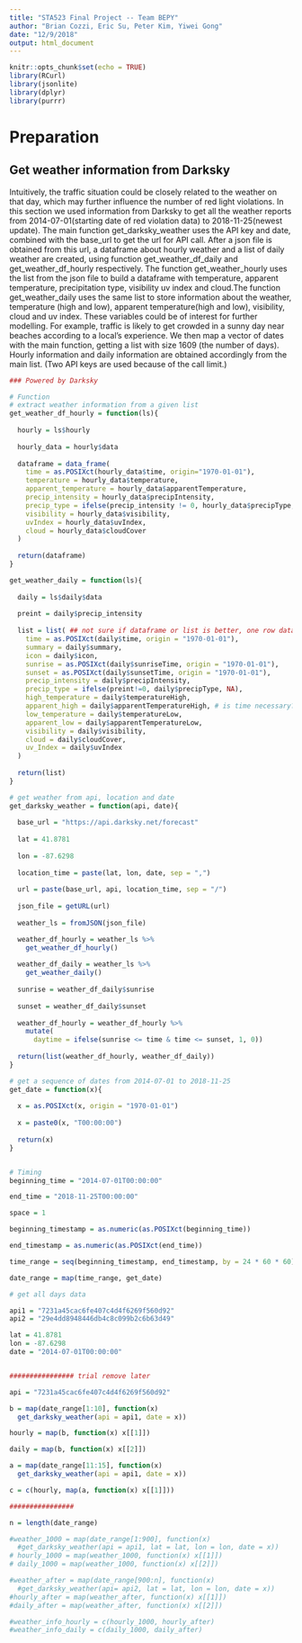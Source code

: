 ```yaml
---
title: "STA523 Final Project -- Team BEPY"
author: "Brian Cozzi, Eric Su, Peter Kim, Yiwei Gong"
date: "12/9/2018"
output: html_document
---
```


```r
knitr::opts_chunk$set(echo = TRUE)
library(RCurl)
library(jsonlite)
library(dplyr)
library(purrr)
```

# Preparation  

## Get weather information from Darksky  

Intuitively, the traffic situation could be closely related to the weather on that day, which may further influence the number of red light violations. In this section we used information from Darksky to get all the weather reports from 2014-07-01(starting date of red violation data) to 2018-11-25(newest update). The main function get_darksky_weather uses the API key and date, combined with the base_url to get the url for API call. After a json file is obtained from this url, a dataframe about hourly weather and a list of daily weather are created, using  function get_weather_df_daily and get_weather_df_hourly respectively. The function get_weather_hourly uses the list from the json file to build a dataframe with temperature, apparent temperature, precipitation type, visibility uv index and cloud.The function get_weather_daily uses the same list to store information about the weather, temperature (high and low), apparent temperature(high and low), visibility, cloud and uv index. These variables could be of interest for further modelling. For example, traffic is likely to get crowded in a sunny day near beaches according to a local's experience. We then map a vector of dates with the main function, getting a list with size 1609 (the number of days). Hourly information and daily information are obtained accordingly from the main list. (Two API keys are used because of the call limit.)  


```r
### Powered by Darksky

# Function
# extract weather information from a given list
get_weather_df_hourly = function(ls){
  
  hourly = ls$hourly
  
  hourly_data = hourly$data
  
  dataframe = data_frame(
    time = as.POSIXct(hourly_data$time, origin="1970-01-01"),
    temperature = hourly_data$temperature,
    apparent_temperature = hourly_data$apparentTemperature,
    precip_intensity = hourly_data$precipIntensity,
    precip_type = ifelse(precip_intensity != 0, hourly_data$precipType, NA),
    visibility = hourly_data$visibility,
    uvIndex = hourly_data$uvIndex,
    cloud = hourly_data$cloudCover
  )
  
  return(dataframe)
}

get_weather_daily = function(ls){
  
  daily = ls$daily$data
  
  preint = daily$precip_intensity
  
  list = list( ## not sure if dataframe or list is better, one row dataframe looks strange so put a list here
    time = as.POSIXct(daily$time, origin = "1970-01-01"),
    summary = daily$summary,
    icon = daily$icon,
    sunrise = as.POSIXct(daily$sunriseTime, origin = "1970-01-01"),
    sunset = as.POSIXct(daily$sunsetTime, origin = "1970-01-01"),
    precip_intensity = daily$precipIntensity,
    precip_type = ifelse(preint!=0, daily$precipType, NA),
    high_temperature = daily$temperatureHigh,
    apparent_high = daily$apparentTemperatureHigh, # is time necessary?
    low_temperature = daily$temperatureLow,
    apparent_low = daily$apparentTemperatureLow,
    visibility = daily$visibility,
    cloud = daily$cloudCover,
    uv_Index = daily$uvIndex
  )
  
  return(list)
}

# get weather from api, location and date
get_darksky_weather = function(api, date){
  
  base_url = "https://api.darksky.net/forecast"
  
  lat = 41.8781
  
  lon = -87.6298
  
  location_time = paste(lat, lon, date, sep = ",")
  
  url = paste(base_url, api, location_time, sep = "/")
  
  json_file = getURL(url)
  
  weather_ls = fromJSON(json_file)

  weather_df_hourly = weather_ls %>%
    get_weather_df_hourly()
  
  weather_df_daily = weather_ls %>%
    get_weather_daily()
  
  sunrise = weather_df_daily$sunrise
  
  sunset = weather_df_daily$sunset
  
  weather_df_hourly = weather_df_hourly %>%
    mutate(
      daytime = ifelse(sunrise <= time & time <= sunset, 1, 0))
  
  return(list(weather_df_hourly, weather_df_daily))
}

# get a sequence of dates from 2014-07-01 to 2018-11-25
get_date = function(x){
  
  x = as.POSIXct(x, origin = "1970-01-01")
  
  x = paste0(x, "T00:00:00")
  
  return(x)
}


# Timing
beginning_time = "2014-07-01T00:00:00"

end_time = "2018-11-25T00:00:00"

space = 1

beginning_timestamp = as.numeric(as.POSIXct(beginning_time))

end_timestamp = as.numeric(as.POSIXct(end_time))

time_range = seq(beginning_timestamp, end_timestamp, by = 24 * 60 * 60)

date_range = map(time_range, get_date)

# get all days data

api1 = "7231a45cac6fe407c4d4f6269f560d92"
api2 = "29e4dd8948446db4c8c099b2c6b63d49"

lat = 41.8781
lon = -87.6298
date = "2014-07-01T00:00:00"


################ trial remove later

api = "7231a45cac6fe407c4d4f6269f560d92"

b = map(date_range[1:10], function(x)
  get_darksky_weather(api = api1, date = x))

hourly = map(b, function(x) x[[1]])

daily = map(b, function(x) x[[2]])

a = map(date_range[11:15], function(x)
  get_darksky_weather(api = api1, date = x))

c = c(hourly, map(a, function(x) x[[1]]))

################

n = length(date_range)

#weather_1000 = map(date_range[1:900], function(x)
  #get_darksky_weather(api = api1, lat = lat, lon = lon, date = x))
# hourly_1000 = map(weather_1000, function(x) x[[1]])
# daily_1000 = map(weather_1000, function(x) x[[2]])

#weather_after = map(date_range[900:n], function(x)
  #get_darksky_weather(api= api2, lat = lat, lon = lon, date = x))
#hourly_after = map(weather_after, function(x) x[[1]])
#daily_after = map(weather_after, function(x) x[[2]])

#weather_info_hourly = c(hourly_1000, hourly_after)
#weather_info_daily = c(daily_1000, daily_after)

```

